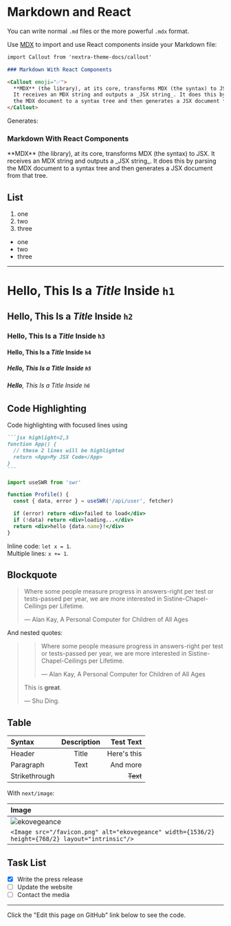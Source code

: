 # Markdown and React

You can write normal `.md` files or the more powerful `.mdx` format.

Use [MDX](https://mdxjs.com/about) to import and use React components inside your Markdown file:

```markdown
import Callout from 'nextra-theme-docs/callout'

### Markdown With React Components

<Callout emoji="✅">
  **MDX** (the library), at its core, transforms MDX (the syntax) to JSX.
  It receives an MDX string and outputs a _JSX string_. It does this by parsing
  the MDX document to a syntax tree and then generates a JSX document from that tree. 
</Callout>
```

Generates:


### Markdown With React Components

<Callout emoji="✅">
  **MDX** (the library), at its core, transforms MDX (the syntax) to JSX.
  It receives an MDX string and outputs a _JSX string_. It does this by parsing
  the MDX document to a syntax tree and then generates a JSX document from that tree. 
</Callout>

## List

1. one
2. two
3. three

- one
- two
- three

---

# **Hello**, This Is a _Title_ Inside `h1`
## **Hello**, This Is a _Title_ Inside `h2`
### **Hello**, This Is a _Title_ Inside `h3`
#### **Hello**, This Is a _Title_ Inside `h4`
##### **Hello**, This Is a _Title_ Inside `h5`
###### **Hello**, This Is a _Title_ Inside `h6`

## Code Highlighting

Code highlighting with focused lines using

````markdown
```jsx highlight=2,3
function App() {
  // these 2 lines will be highlighted
  return <App>My JSX Code</App>
}
```
````

```jsx highlight=4,8
import useSWR from 'swr'

function Profile() {
  const { data, error } = useSWR('/api/user', fetcher)

  if (error) return <div>failed to load</div>
  if (!data) return <div>loading...</div>
  return <div>hello {data.name}!</div>
}
```

Inline code: `let x = 1`.  
Multiple lines: `x += 1`.

## Blockquote

> Where some people measure progress in answers-right per test or tests-passed per year, we are more interested in Sistine-Chapel-Ceilings per Lifetime.
> 
> — Alan Kay, A Personal Computer for Children of All Ages

And nested quotes:

> > Where some people measure progress in answers-right per test or tests-passed per year, we are more interested in Sistine-Chapel-Ceilings per Lifetime.
> > 
> > — Alan Kay, A Personal Computer for Children of All Ages
> 
> This is **great**.
> 
> — Shu Ding.

## Table

| Syntax        | Description | Test Text     |
| :---          |    :----:   |          ---: |
| Header        | Title       | Here's this   |
| Paragraph     | Text        | And more      |
| Strikethrough |             | ~~Text~~      |

With `next/image`:


| Image |
| :--- |
| <Image src="/favicon.png" alt="ekovegeance" width={1536/2} height={768/2} layout="intrinsic"/> |
| `<Image src="/favicon.png" alt="ekovegeance" width={1536/2} height={768/2} layout="intrinsic"/>` |

## Task List

- [x] Write the press release
- [ ] Update the website
- [ ] Contact the media

---

Click the "Edit this page on GitHub" link below to see the code.
